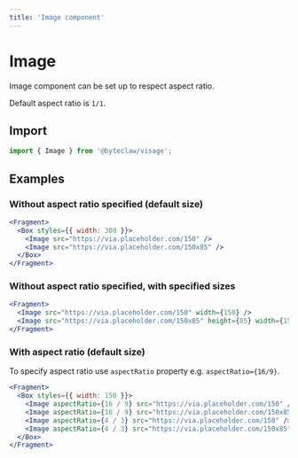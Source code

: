 ```yaml
---
title: 'Image component'
---
```


# Image

Image component can be set up to respect aspect ratio.

Default aspect ratio is `1/1`.

## Import

```js transpile=false
import { Image } from '@byteclaw/visage';
```

## Examples

### Without aspect ratio specified (default size)

```jsx live=true
<Fragment>
  <Box styles={{ width: 300 }}>
    <Image src="https://via.placeholder.com/150" />
    <Image src="https://via.placeholder.com/150x85" />
  </Box>
</Fragment>
```

### Without aspect ratio specified, with specified sizes

```jsx live=true
<Fragment>
  <Image src="https://via.placeholder.com/150" width={150} />
  <Image src="https://via.placeholder.com/150x85" height={85} width={150} />
</Fragment>
```

### With aspect ratio (default size)

To specify aspect ratio use `aspectRatio` property e.g. `aspectRatio={16/9}`.

```jsx live=true
<Fragment>
  <Box styles={{ width: 150 }}>
    <Image aspectRatio={16 / 9} src="https://via.placeholder.com/150" />
    <Image aspectRatio={16 / 9} src="https://via.placeholder.com/150x85" />
    <Image aspectRatio={4 / 3} src="https://via.placeholder.com/150" />
    <Image aspectRatio={4 / 3} src="https://via.placeholder.com/150x85" />
  </Box>
</Fragment>
```
